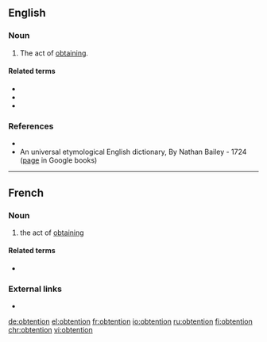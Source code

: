 ==English==

===Noun===
{{en-noun}}

# {{label|en|rare|science|legal}} The act of [[obtain]]ing.

====Related terms====
* {{l|en|obtainment}}
* {{l|en|acquiring}}
* {{l|en|getting}}

===References===
* {{R:WordNet 2006}}
* An universal etymological English dictionary, By Nathan Bailey - 1724 ([http://books.google.com/books?id=VuYIAAAAQAAJ&pg=PT561&dq=obtention+dictionary page] in Google books)

----

==French==

===Noun===
{{fr-noun|f}}
# the act of [[obtain]]ing

====Related terms====
* {{l|fr|obtenir}}

===External links===
* {{R:TLFi}}

[[de:obtention]]
[[el:obtention]]
[[fr:obtention]]
[[io:obtention]]
[[ru:obtention]]
[[fi:obtention]]
[[chr:obtention]]
[[vi:obtention]]
